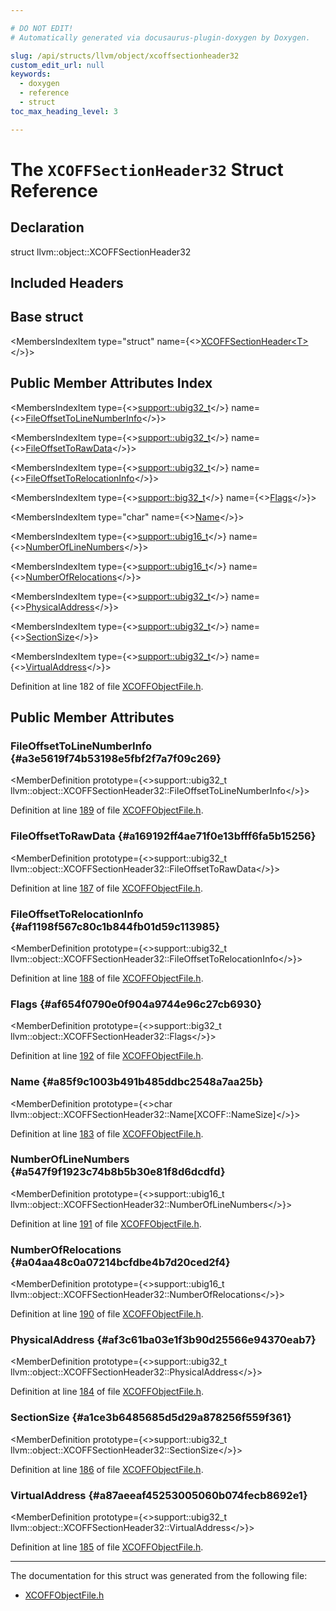 ```yaml
---

# DO NOT EDIT!
# Automatically generated via docusaurus-plugin-doxygen by Doxygen.

slug: /api/structs/llvm/object/xcoffsectionheader32
custom_edit_url: null
keywords:
  - doxygen
  - reference
  - struct
toc_max_heading_level: 3

---
```





# The `XCOFFSectionHeader32` Struct Reference

<DoxygenPage pluginConfig={pluginConfig}>



## Declaration

<CodeBlock>struct llvm::object::XCOFFSectionHeader32</CodeBlock>

## Included Headers

<IncludesList>
<IncludesListItem
  filePath="llvm/Object/XCOFFObjectFile.h"
  permalink="/docs/api/files/include/include/llvm/include/llvm/object/xcoffobjectfile-h"
  isLocal="true" />
</IncludesList>

## Base struct

<MembersIndex>

<MembersIndexItem
  type="struct"
  name={<><a href="/docs/api/structs/llvm/object/xcoffsectionheader">XCOFFSectionHeader&lt;T&gt;</a></>}>
</MembersIndexItem>

</MembersIndex>

## Public Member Attributes Index

<MembersIndex>

<MembersIndexItem
  type={<><a href="/docs/api/namespaces/llvm/support/#a9351dc9ad74cfe9ab63829d6926db48c">support::ubig32&#95;t</a></>}
  name={<><a href="#a3e5619f74b53198e5fbf2f7a7f09c269">FileOffsetToLineNumberInfo</a></>}>
</MembersIndexItem>

<MembersIndexItem
  type={<><a href="/docs/api/namespaces/llvm/support/#a9351dc9ad74cfe9ab63829d6926db48c">support::ubig32&#95;t</a></>}
  name={<><a href="#a169192ff4ae71f0e13bfff6fa5b15256">FileOffsetToRawData</a></>}>
</MembersIndexItem>

<MembersIndexItem
  type={<><a href="/docs/api/namespaces/llvm/support/#a9351dc9ad74cfe9ab63829d6926db48c">support::ubig32&#95;t</a></>}
  name={<><a href="#af1198f567c80c1b844fb01d59c113985">FileOffsetToRelocationInfo</a></>}>
</MembersIndexItem>

<MembersIndexItem
  type={<><a href="/docs/api/namespaces/llvm/support/#a2b2d62566ef55e04271e6f5be53fcdf6">support::big32&#95;t</a></>}
  name={<><a href="#af654f0790e0f904a9744e96c27cb6930">Flags</a></>}>
</MembersIndexItem>

<MembersIndexItem
  type="char"
  name={<><a href="#a85f9c1003b491b485ddbc2548a7aa25b">Name</a></>}>
</MembersIndexItem>

<MembersIndexItem
  type={<><a href="/docs/api/namespaces/llvm/support/#a376098dd4338d6055e6a69d0a666ed73">support::ubig16&#95;t</a></>}
  name={<><a href="#a547f9f1923c74b8b5b30e81f8d6dcdfd">NumberOfLineNumbers</a></>}>
</MembersIndexItem>

<MembersIndexItem
  type={<><a href="/docs/api/namespaces/llvm/support/#a376098dd4338d6055e6a69d0a666ed73">support::ubig16&#95;t</a></>}
  name={<><a href="#a04aa48c0a07214bcfdbe4b7d20ced2f4">NumberOfRelocations</a></>}>
</MembersIndexItem>

<MembersIndexItem
  type={<><a href="/docs/api/namespaces/llvm/support/#a9351dc9ad74cfe9ab63829d6926db48c">support::ubig32&#95;t</a></>}
  name={<><a href="#af3c61ba03e1f3b90d25566e94370eab7">PhysicalAddress</a></>}>
</MembersIndexItem>

<MembersIndexItem
  type={<><a href="/docs/api/namespaces/llvm/support/#a9351dc9ad74cfe9ab63829d6926db48c">support::ubig32&#95;t</a></>}
  name={<><a href="#a1ce3b6485685d5d29a878256f559f361">SectionSize</a></>}>
</MembersIndexItem>

<MembersIndexItem
  type={<><a href="/docs/api/namespaces/llvm/support/#a9351dc9ad74cfe9ab63829d6926db48c">support::ubig32&#95;t</a></>}
  name={<><a href="#a87aeeaf45253005060b074fecb8692e1">VirtualAddress</a></>}>
</MembersIndexItem>

</MembersIndex>


Definition at line 182 of file <a href="/docs/api/files/include/include/llvm/include/llvm/object/xcoffobjectfile-h">XCOFFObjectFile.h</a>.

<SectionDefinition>

## Public Member Attributes

### FileOffsetToLineNumberInfo {#a3e5619f74b53198e5fbf2f7a7f09c269}

<MemberDefinition
  prototype={<>support::ubig32&#95;t llvm::object::XCOFFSectionHeader32::FileOffsetToLineNumberInfo</>}>

Definition at line <a href="/docs/api/files/include/include/llvm/include/llvm/object/xcoffobjectfile-h/#l00189">189</a> of file <a href="/docs/api/files/include/include/llvm/include/llvm/object/xcoffobjectfile-h">XCOFFObjectFile.h</a>.
</MemberDefinition>

### FileOffsetToRawData {#a169192ff4ae71f0e13bfff6fa5b15256}

<MemberDefinition
  prototype={<>support::ubig32&#95;t llvm::object::XCOFFSectionHeader32::FileOffsetToRawData</>}>

Definition at line <a href="/docs/api/files/include/include/llvm/include/llvm/object/xcoffobjectfile-h/#l00187">187</a> of file <a href="/docs/api/files/include/include/llvm/include/llvm/object/xcoffobjectfile-h">XCOFFObjectFile.h</a>.
</MemberDefinition>

### FileOffsetToRelocationInfo {#af1198f567c80c1b844fb01d59c113985}

<MemberDefinition
  prototype={<>support::ubig32&#95;t llvm::object::XCOFFSectionHeader32::FileOffsetToRelocationInfo</>}>

Definition at line <a href="/docs/api/files/include/include/llvm/include/llvm/object/xcoffobjectfile-h/#l00188">188</a> of file <a href="/docs/api/files/include/include/llvm/include/llvm/object/xcoffobjectfile-h">XCOFFObjectFile.h</a>.
</MemberDefinition>

### Flags {#af654f0790e0f904a9744e96c27cb6930}

<MemberDefinition
  prototype={<>support::big32&#95;t llvm::object::XCOFFSectionHeader32::Flags</>}>

Definition at line <a href="/docs/api/files/include/include/llvm/include/llvm/object/xcoffobjectfile-h/#l00192">192</a> of file <a href="/docs/api/files/include/include/llvm/include/llvm/object/xcoffobjectfile-h">XCOFFObjectFile.h</a>.
</MemberDefinition>

### Name {#a85f9c1003b491b485ddbc2548a7aa25b}

<MemberDefinition
  prototype={<>char llvm::object::XCOFFSectionHeader32::Name&#91;XCOFF::NameSize&#93;</>}>

Definition at line <a href="/docs/api/files/include/include/llvm/include/llvm/object/xcoffobjectfile-h/#l00183">183</a> of file <a href="/docs/api/files/include/include/llvm/include/llvm/object/xcoffobjectfile-h">XCOFFObjectFile.h</a>.
</MemberDefinition>

### NumberOfLineNumbers {#a547f9f1923c74b8b5b30e81f8d6dcdfd}

<MemberDefinition
  prototype={<>support::ubig16&#95;t llvm::object::XCOFFSectionHeader32::NumberOfLineNumbers</>}>

Definition at line <a href="/docs/api/files/include/include/llvm/include/llvm/object/xcoffobjectfile-h/#l00191">191</a> of file <a href="/docs/api/files/include/include/llvm/include/llvm/object/xcoffobjectfile-h">XCOFFObjectFile.h</a>.
</MemberDefinition>

### NumberOfRelocations {#a04aa48c0a07214bcfdbe4b7d20ced2f4}

<MemberDefinition
  prototype={<>support::ubig16&#95;t llvm::object::XCOFFSectionHeader32::NumberOfRelocations</>}>

Definition at line <a href="/docs/api/files/include/include/llvm/include/llvm/object/xcoffobjectfile-h/#l00190">190</a> of file <a href="/docs/api/files/include/include/llvm/include/llvm/object/xcoffobjectfile-h">XCOFFObjectFile.h</a>.
</MemberDefinition>

### PhysicalAddress {#af3c61ba03e1f3b90d25566e94370eab7}

<MemberDefinition
  prototype={<>support::ubig32&#95;t llvm::object::XCOFFSectionHeader32::PhysicalAddress</>}>

Definition at line <a href="/docs/api/files/include/include/llvm/include/llvm/object/xcoffobjectfile-h/#l00184">184</a> of file <a href="/docs/api/files/include/include/llvm/include/llvm/object/xcoffobjectfile-h">XCOFFObjectFile.h</a>.
</MemberDefinition>

### SectionSize {#a1ce3b6485685d5d29a878256f559f361}

<MemberDefinition
  prototype={<>support::ubig32&#95;t llvm::object::XCOFFSectionHeader32::SectionSize</>}>

Definition at line <a href="/docs/api/files/include/include/llvm/include/llvm/object/xcoffobjectfile-h/#l00186">186</a> of file <a href="/docs/api/files/include/include/llvm/include/llvm/object/xcoffobjectfile-h">XCOFFObjectFile.h</a>.
</MemberDefinition>

### VirtualAddress {#a87aeeaf45253005060b074fecb8692e1}

<MemberDefinition
  prototype={<>support::ubig32&#95;t llvm::object::XCOFFSectionHeader32::VirtualAddress</>}>

Definition at line <a href="/docs/api/files/include/include/llvm/include/llvm/object/xcoffobjectfile-h/#l00185">185</a> of file <a href="/docs/api/files/include/include/llvm/include/llvm/object/xcoffobjectfile-h">XCOFFObjectFile.h</a>.
</MemberDefinition>

</SectionDefinition>

<hr/>

The documentation for this struct was generated from the following file:

<ul>
<li><a href="/docs/api/files/include/include/llvm/include/llvm/object/xcoffobjectfile-h">XCOFFObjectFile.h</a></li>
</ul>

</DoxygenPage>
